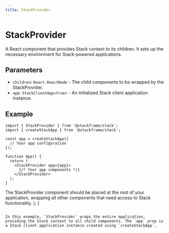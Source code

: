 ```yaml
---
title: StackProvider
---
```


# StackProvider

A React component that provides Stack context to its children. It sets up the necessary environment for Stack-powered applications.

## Parameters

- `children`: `React.ReactNode` - The child components to be wrapped by the StackProvider.
- `app`: `StackClientApp<true>` - An initialized Stack client application instance.

## Example

```tsx
import { StackProvider } from '@stackframe/stack';
import { createStackApp } from '@stackframe/stack';

const app = createStackApp({
  // Your app configuration
});

function App() {
  return (
    <StackProvider app={app}>
      {/* Your app components */}
    </StackProvider>
  );
}
```

The StackProvider component should be placed at the root of your application, wrapping all other components that need access to Stack functionality.    </StackProvider>
  );
}
```

In this example, `StackProvider` wraps the entire application, providing the Stack context to all child components. The `app` prop is a Stack client application instance created using `createStackApp`.